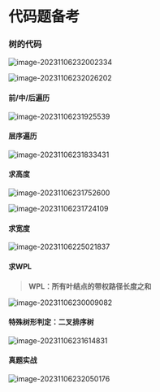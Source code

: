 
# 代码题备考

> <Hitokoto />

### 树的代码

![image-20231106232002334](https://pic.redhat.team/uPic/image-20231106232002334.png)

![image-20231106232026202](https://pic.redhat.team/uPic/image-20231106232026202.png)

#### 前/中/后遍历

![image-20231106231925539](https://pic.redhat.team/uPic/image-20231106231925539.png)

#### 层序遍历

![image-20231106231833431](https://pic.redhat.team/uPic/image-20231106231833431.png)

#### 求高度

![image-20231106231752600](https://pic.redhat.team/uPic/image-20231106231752600.png)

![image-20231106231724109](https://pic.redhat.team/uPic/image-20231106231724109.png)

#### 求宽度

![image-20231106225021837](https://pic.redhat.team/uPic/image-20231106225021837.png)

#### 求WPL

> **WPL：所有叶结点的带权路径长度之和**

![image-20231106230009082](https://pic.redhat.team/uPic/image-20231106230009082.png)

#### 特殊树形判定：二叉排序树

![image-20231106231614831](https://pic.redhat.team/uPic/image-20231106231614831.png)

#### 真题实战

![image-20231106232050176](https://pic.redhat.team/uPic/image-20231106232050176.png)


